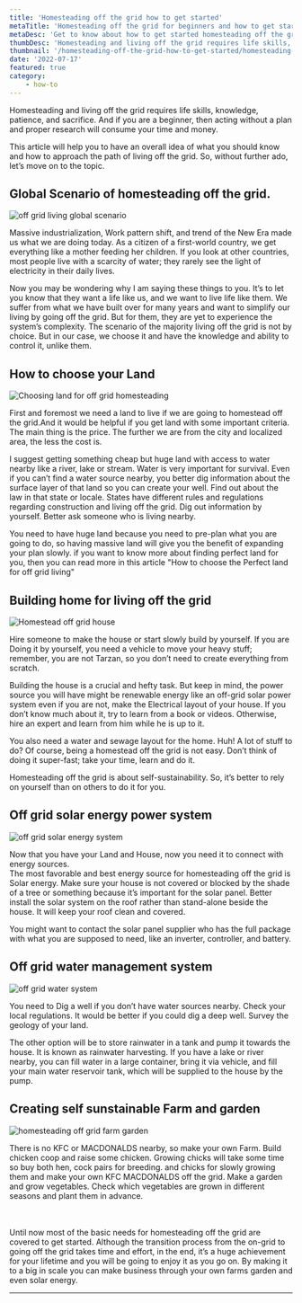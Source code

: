 ```yaml
---
title: 'Homesteading off the grid how to get started'
metaTitle: 'Homesteading off the grid for beginners and how to get started'
metaDesc: 'Get to know about how to get started homesteading off the grid as a beginner, and things to consider while you are at it. What to plan and how to approach in order to make off grid house and how to choose the renewable energy for your house.'
thumbDesc: 'Homesteading and living off the grid requires life skills, knowledge, patience, and sacrifice.And if you are a beginner then acting without a plan and proper research will consume your time and money. This article will help you to have an overall idea of what you should know and how to approach the path of living off the grid.'
thumbnail: '/homesteading-off-the-grid-how-to-get-started/homesteading-enjoyoffgrid.com.jpg'
date: '2022-07-17'
featured: true
category: 
    - how-to
---
```


Homesteading and living off the grid requires life skills, knowledge, patience, and sacrifice. And if you are a beginner, then acting without a plan and proper research will consume your time and money.   

This article will help you to have an overall idea of what you should know and how to approach the path of living off the grid. So, without further ado, let’s move on to the topic.



## Global Scenario of homesteading off the grid.

![off grid living global scenario](/homesteading-off-the-grid-how-to-get-started/off-grid-living-global-scenario.jpg "off grid living global")

Massive industrialization, Work pattern shift, and trend of the New Era made us what we are doing today. As a citizen of a first-world country, we get everything like a mother feeding her children. If you look at other countries, most people live with a scarcity of water; they rarely see the light of electricity in their daily lives.  

Now you may be wondering why I am saying these things to you. It’s to let you know that they want a life like us, and we want to live life like them. We suffer from what we have built over for many years and want to simplify our living by going off the grid. But for them, they are yet to experience the system’s complexity. The scenario of the majority living off the grid is not by choice. But in our case, we choose it and have the knowledge and ability to control it, unlike them.

## How to choose your Land 

![Choosing land for off grid homesteading](/homesteading-off-the-grid-how-to-get-started/off-grid-living-homesteading-land.jpg "land")

First and foremost we need a land to live if we are going to homestead off the grid.And it would be helpful if you get land with some important criteria. The main thing is the price. The further we are from the city and localized area, the less the cost is.  

I suggest getting something cheap but huge land with access to water nearby like a river, lake or stream. Water is very important for survival. Even if you can’t find a water source nearby, you better dig information about the surface layer of that land so you can create your well. 
Find out about the law in that state or locale. States have different rules and regulations regarding construction and living off the grid. Dig out information by yourself. Better ask someone who is living nearby.  

You need to have huge land because you need to pre-plan what you are going to do, so having massive land will give you the benefit of expanding your plan slowly. if you want to know more about finding perfect land for you, then you can read more in this article <Link href="/find-perfect-land-for-off-grid-living"><a target="_blank">"How to choose the Perfect land for off grid living"</a></Link>


## Building home for living off the grid
![Homestead off grid house](/homesteading-off-the-grid-how-to-get-started/off-grid-house-homesteading.jpg "off grid home")


Hire someone to make the house or start slowly build by yourself. If you are Doing it by yourself, you need a vehicle to move your heavy stuff; remember, you are not Tarzan, so you don’t need to create everything from scratch.  

Building the house is a crucial and hefty task. But keep in mind, the power source you will have might be renewable energy like an off-grid solar power system even if you are not, make the Electrical layout of your house. If you don’t know much about it, try to learn from a book or videos. Otherwise, hire an expert and learn from him while he is up to it.  

You also need a water and sewage layout for the home. Huh! A lot of stuff to do? Of course, being a homestead off the grid is not easy. Don’t think of doing it super-fast; take your time, learn and do it.  

Homesteading off the grid is about self-sustainability. So, it’s better to rely on yourself than on others to do it for you. 

## Off grid solar energy power system
![off grid solar energy system](/homesteading-off-the-grid-how-to-get-started/homesteading-of-the-grid-solar-energy.jpg "solar energy")

Now that you have your Land and House, now you need it to connect with energy sources.  
The most favorable and best energy source for homesteading off the grid is Solar energy. Make sure your house is not covered or blocked by the shade of a tree or something because it’s important for the solar panel. Better install the solar system on the roof rather than stand-alone beside the house. It will keep your roof clean and covered.  

You might want to contact the solar panel supplier who has the full package with what you are supposed to need, like an inverter, controller, and battery.

## Off grid water management system
![off grid water system](/homesteading-off-the-grid-how-to-get-started/off-grid-living-water-system.jpg "water tank")

You need to Dig a well if you don’t have water sources nearby. Check your local regulations. It would be better if you could dig a deep well. Survey the geology of your land.  

The other option will be to store rainwater in a tank and pump it towards the house. It is known as rainwater harvesting. If you have a lake or river nearby, you can fill water in a large container, bring it via vehicle, and fill your main water reservoir tank, which will be supplied to the house by the pump.

## Creating self sunstainable Farm and garden

![homesteading off grid farm garden](/homesteading-off-the-grid-how-to-get-started/off-grid-farm-homesteading.jpg "farm garden")

There is no KFC or MACDONALDS nearby, so make your own Farm. Build chicken coop and raise some chicken. Growing chicks will take some time so buy both hen, cock pairs for breeding. and chicks for slowly growing them and make your own KFC MACDONALDS off the grid. Make a garden and grow vegetables. Check which vegetables are grown in different seasons and plant them in advance.  

<br></br>
Until now most of the basic needs for homesteading off the grid are covered to get started. Although the transition process from the on-grid to going off the grid takes time and effort, in the end, it’s a huge achievement for your lifetime and you will be going to enjoy it as you go on. By making it to a big in scale you can make business through your own farms garden and even solar energy.
***